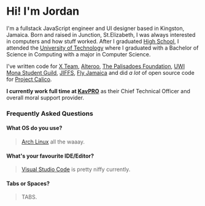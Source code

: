 
<SEO title="About Jordan" />

# Hi! I'm Jordan

I'm a fullstack JavaScript engineer and UI designer based in
Kingston, Jamaica. Born and raised in Junction, St.Elizabeth, I was
always interested in computers and how stuff worked. After I
graduated [High School](http://manchesterhighschooljm.com/),
I attended the [University of Technology](https://www.utech.edu.jm/)
where I graduated with a
Bachelor of Science in Computing with a major in Computer Science.

I've written code for [X Team](https://x-team.com/), [Alteroo](https://www.alteroo.com/),
[The Palisadoes Foundation](http://www.palisadoes.org/),
[UWI Mona Student Guild](https://www.mona.uwi.edu/content/guild-students),
[JIFFS](https://jifsjm.org/), [Fly Jamaica](https://fly-jamaica.com/) and
did _a lot_ of open source code for [Project Calico](https://github.com/PalisadoesFoundation).

<b>I currently work full time at [KavPRO](https://kavpro.xyz)</b> as their Chief Technical Officer and overall moral support provider.

### Frequently Asked Questions

#### What OS do you use?

> [Arch Linux](https://www.archlinux.org/) all the waaay.

#### What's your favourite IDE/Editor?

> [Visual Studio Code](https://code.visualstudio.com/) is pretty niffy currently.

#### Tabs or Spaces?

> TABS.
